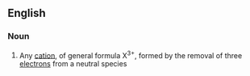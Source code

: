 ==English==

===Noun===
{{en-noun}}

#{{chemistry}} Any [[cation]], of general formula X<sup>3+</sup>, formed by the removal of three [[electron]]s from a neutral species